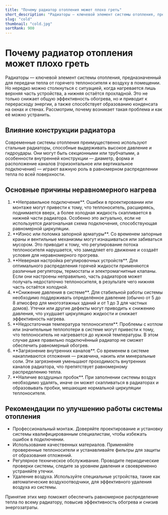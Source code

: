 ```yaml
---
title: "Почему радиатор отопления может плохо греть"
short_description: "Радиаторы — ключевой элемент системы отопления, предназначенный для передачи тепла от горячего теплоносителя к воздуху в помещении. Но нередко можно столкнуться с ситуацией, когда нагревается лишь верхняя часть устройства, а нижняя остаётся прохладной."
slug: "cold"
thumbnail: "cold.jpg"
sortRank: 900
---
```


# Почему радиатор отопления может плохо греть

Радиаторы — ключевой элемент системы отопления, предназначенный для передачи тепла от горячего теплоносителя к воздуху в помещении. Но нередко можно столкнуться с ситуацией, когда нагревается лишь верхняя часть устройства, а нижняя остаётся прохладной. Это не только снижает общую эффективность обогрева, но и приводит к перерасходу энергии, а также способствует образованию конденсата на окнах и стенах. Рассмотрим, почему возникает такая проблема и как её можно устранить.

## Влияние конструкции радиатора

Современные системы отопления преимущественно используют стальные радиаторы, способные выдерживать высокое давление и гидроудары. Они могут быть секционными или трубчатыми, а особенности внутренней конструкции — диаметр, форма и расположение каналов (горизонтальное или вертикальное подключение) — играют важную роль в равномерном распределении тепла по всей поверхности.

## Основные причины неравномерного нагрева
<ol className="list-decimal">
<li>**Неправильное подключение**. Ошибки в проектировании или монтаже могут привести к тому, что теплоноситель, расширяясь, поднимается вверх, а более холодная жидкость скапливается в нижней части радиатора. Особенно это актуально, если не используется диагональная схема подключения, способствующая равномерной циркуляции.</li>
<li>**Износ или поломка запорной арматуры**. Со временем запорные краны и вентильные механизмы могут изнашиваться или забиваться мусором. Это приводит к тому, что регулирование потока теплоносителя нарушается, что замедляет его движение и создаёт условия для неравномерного прогрева.</li>
<li>**Неверная настройка регулировочных устройств**. Для оптимального распределения горячей жидкости применяются различные регуляторы, термостаты и электромагнитные клапаны. Если они настроены неправильно, часть радиаторов может получать недостаточно теплоносителя, в результате чего нижняя часть остаётся холодной.</li>
<li>**Снижение давления в системе**. Для стабильной работы системы необходимо поддерживать определённое давление (обычно от 5 до 8 атмосфер для многоэтажных зданий и от 1 до 3 для частных домов). Утечки или другие дефекты могут приводить к снижению давления, что ухудшает циркуляцию жидкости и снижает эффективность нагрева.</li>
<li>**Недостаточная температура теплоносителя**. Проблемы с котлом или значительные теплопотери в системе могут привести к тому, что теплоноситель не нагревается до нужной температуры. В этом случае даже правильно подключённый радиатор не сможет обеспечить равномерный обогрев.</li>
<li>**Загрязнение внутренних каналов**. Со временем в системе накапливаются отложения — ржавчина, накипь или минеральные соли. Эти загрязнения уменьшают проходимость внутренних каналов радиатора, что препятствует равномерному распределению тепла.</li>
<li>**Наличие воздушных пробок**. При заполнении системы воздух необходимо удалять, иначе он может скапливаться в радиаторах и образовывать пробки, мешающие нормальной циркуляции теплоносителя.</li>
</ol>


## Рекомендации по улучшению работы системы отопления

<ul className="list-disc">
<li>Профессиональный монтаж. Доверяйте проектирование и установку системы квалифицированным специалистам, чтобы избежать ошибок в подключении.</li>
<li>Использование качественных материалов. Применяйте проверенные теплоносители и устанавливайте фильтры для защиты от образования отложений.</li>
<li>Регулярное техническое обслуживание. Проводите периодические проверки системы, следите за уровнем давления и своевременно устраняйте утечки.</li>
<li>Удаление воздуха. Используйте специальные устройства, такие как автоматические воздухоотводчики, для эффективного удаления воздуха из системы.</li>
</ul>

Принятие этих мер поможет обеспечить равномерное распределение тепла по всему радиатору, повысив эффективность обогрева и снизив энергозатраты.